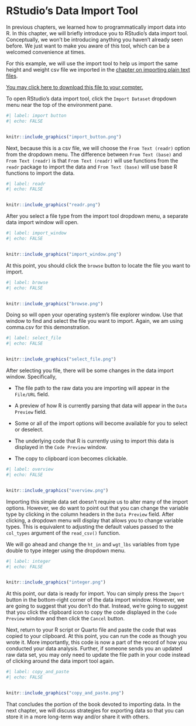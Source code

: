 # RStudio's Data Import Tool

In previous chapters, we learned how to programmatically import data into R. In this chapter, we will briefly introduce you to RStudio's data import tool. Conceptually, we won't be introducing anything you haven't already seen before. We just want to make you aware of this tool, which can be a welcomed convenience at times. 

For this example, we will use the import tool to help us import the same height and weight csv file we imported in the [chapter on importing plain text files](../importing_plain_text/importing_plain_text.qmd).

[You may click here to download this file to your compter.](https://www.dropbox.com/s/weaea47drw0iln5/comma.csv?dl=1)

To open RStudio's data import tool, click the `Import Dataset` dropdown menu near the top of the environment pane.

```r
#| label: import button
#| echo: FALSE


knitr::include_graphics("import_button.png")
```

Next, because this is a csv file, we will choose the `From Text (readr)` option from the dropdown menu. The difference between `From Text (base)` and `From Text (readr)` is that `From Text (readr)` will use functions from the `readr` package to import the data and `From Text (base)` will use base R functions to import the data.

```r
#| label: readr
#| echo: FALSE


knitr::include_graphics("readr.png")
```

After you select a file type from the import tool dropdown menu, a separate data import window will open.

```r
#| label: import_window
#| echo: FALSE


knitr::include_graphics("import_window.png")
```

At this point, you should click the `browse` button to locate the file you want to import.

```r
#| label: browse
#| echo: FALSE


knitr::include_graphics("browse.png")
```

Doing so will open your operating system's file explorer window. Use that window to find and select the file you want to import. Again, we am using comma.csv for this demonstration.

```r
#| label: select_file
#| echo: FALSE


knitr::include_graphics("select_file.png")
```

After selecting you file, there will be some changes in the data import window. Specifically,

* The file path to the raw data you are importing will appear in the `File/URL` field.

* A preview of how R is currently parsing that data will appear in the `Data Preview` field.

* Some or all of the import options will become available for you to select or deselect.

* The underlying code that R is currently using to import this data is displayed in the `Code Preview` window.

* The copy to clipboard icon becomes clickable.

```r
#| label: overview
#| echo: FALSE


knitr::include_graphics("overview.png")
```

Importing this simple data set doesn't require us to alter many of the import options. However, we do want to point out that you can change the variable type by clicking in the column headers in the `Data Preview` field. After clicking, a dropdown menu will display that allows you to change variable types. This is equivalent to adjusting the default values passed to the `col_types` argument of the `read_csv()` function. 

We will go ahead and change the `ht_in` and `wgt_lbs` variables from type double to type integer using the dropdown menu.

```r
#| label: integer
#| echo: FALSE


knitr::include_graphics("integer.png")
```

At this point, our data is ready for import. You can simply press the `Import` button in the bottom-right corner of the data import window. However, we are going to suggest that you don't do that. Instead, we're going to suggest that you click the clipboard icon to copy the code displayed in the `Code Preview` window and then click the `Cancel` button. 

Next, return to your R script or Quarto file and paste the code that was copied to your clipboard. At this point, you can run the code as though you wrote it. More importantly, this code is now a part of the record of how you conducted your data analysis. Further, if someone sends you an updated raw data set, you may only need to update the file path in your code instead of clicking around the data import tool again.

```r
#| label: copy_and_paste
#| echo: FALSE


knitr::include_graphics("copy_and_paste.png")
```

That concludes the portion of the book devoted to importing data. In the next chapter, we will discuss strategies for exporting data so that you can store it in a more long-term way and/or share it with others.
